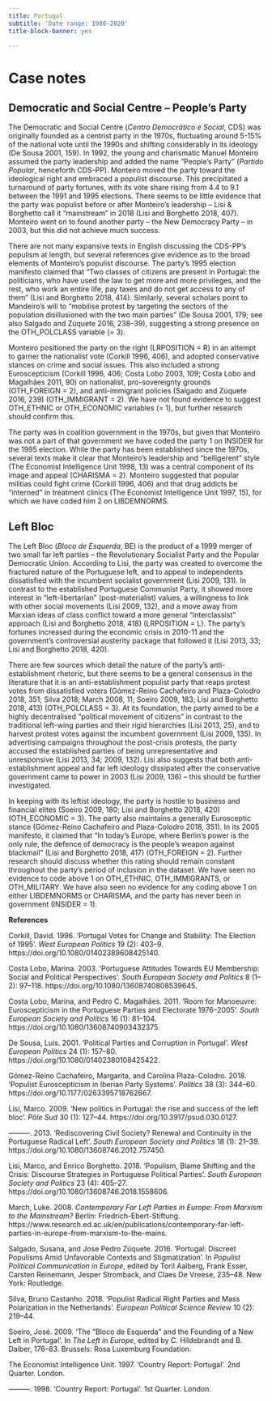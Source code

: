 ```yaml
---
title: Portugal
subtitle: 'Date range: 1980-2020'
title-block-banner: yes

---
```


# Case notes

## Democratic and Social Centre -- People's Party

The Democratic and Social Centre (*Centro Democrático e Social*, CDS)
was originally founded as a centrist party in the 1970s, fluctuating
around 5-15% of the national vote until the 1990s and shifting
considerably in its ideology (De Sousa 2001, 159). In 1992, the young
and charismatic Manuel Monteiro assumed the party leadership and added
the name "People's Party" (*Partido Popular*, henceforth CDS-PP).
Monteiro moved the party toward the ideological right and embraced a
populist discourse. This precipitated a turnaround of party fortunes,
with its vote share rising from 4.4 to 9.1 between the 1991 and 1995
elections. There seems to be little evidence that the party was populist
before or after Monteiro's leadership -- Lisi & Borghetto call it
"mainstream" in 2018 (Lisi and Borghetto 2018, 407). Monteiro went on to
found another party -- the New Democracy Party -- in 2003, but this did
not achieve much success.

There are not many expansive texts in English discussing the CDS-PP's
populism at length, but several references give evidence as to the broad
elements of Monteiro's populist discourse. The party's 1995 election
manifesto claimed that "Two classes of citizens are present in Portugal:
the politicians, who have used the law to get more and more privileges,
and the rest, who work an entire life, pay taxes and do not get access
to any of them" (Lisi and Borghetto 2018, 414). Similarly, several
scholars point to Mandeiro's will to "mobilise protest by targeting the
sectors of the population disillusioned with the two main parties" (De
Sousa 2001, 179; see also Salgado and Zúquete 2016, 238--39), suggesting
a strong presence on the OTH_POLCLASS variable (= 3).

Monteiro positioned the party on the right (LRPOSITION = R) in an
attempt to garner the nationalist vote (Corkill 1996, 406), and adopted
conservative stances on crime and social issues. This also included a
strong Euroscepticism (Corkill 1996, 406; Costa Lobo 2003, 109; Costa
Lobo and Magalhães 2011, 90) on nationalist, pro-sovereignty grounds
(OTH_FOREIGN = 2), and anti-immigrant policies (Salgado and Zúquete
2016, 239) (OTH_IMMIGRANT = 2). We have not found evidence to suggest
OTH_ETHNIC or OTH_ECONOMIC variables (= 1), but further research should
confirm this.

The party was in coalition government in the 1970s, but given that
Monteiro was not a part of that government we have coded the party 1 on
INSIDER for the 1995 election. While the party has been established
since the 1970s, several texts make it clear that Monteiro's leadership
and "belligerent" style (The Economist Intelligence Unit 1998, 13) was a
central component of its image and appeal (CHARISMA = 2). Monteiro
suggested that popular militias could fight crime (Corkill 1996, 406)
and that drug addicts be "interned" in treatment clinics (The Economist
Intelligence Unit 1997, 15), for which we have coded him 2 on
LIBDEMNORMS.

## Left Bloc

The Left Bloc (*Bloco de Esquerda*, BE) is the product of a 1999 merger
of two small far left parties -- the Revolutionary Socialist Party and
the Popular Democratic Union. According to Lisi, the party was created
to overcome the fractured nature of the Portuguese left, and to appeal
to independents dissatisfied with the incumbent socialist government
(Lisi 2009, 131). In contrast to the established Portuguese Communist
Party, it showed more interest in "left-libertarian" (post-materialist)
values, a willingness to link with other social movements (Lisi 2009,
132), and a move away from Marxian ideas of class conflict toward a more
general "interclassist" approach (Lisi and Borghetto 2018, 418)
(LRPOSITION = L). The party's fortunes increased during the economic
crisis in 2010-11 and the government's controversial austerity package
that followed it (Lisi 2013, 33; Lisi and Borghetto 2018, 420).

There are few sources which detail the nature of the party's
anti-establishment rhetoric, but there seems to be a general consensus
in the literature that it is an anti-establishment populist party that
reaps protest votes from dissatisfied voters (Gómez-Reino Cachafeiro and
Plaza-Colodro 2018, 351; Silva 2018; March 2008, 11; Soeiro 2009, 183;
Lisi and Borghetto 2018, 413) (OTH_POLCLASS = 3). At its foundation, the
party aimed to be a highly decentralised "political movement of
citizens" in contrast to the traditional left-wing parties and their
rigid hierarchies (Lisi 2013, 25), and to harvest protest votes against
the incumbent government (Lisi 2009, 135). In advertising campaigns
throughout the post-crisis protests, the party accused the established
parties of being unrepresentative and unresponsive (Lisi 2013, 34; 2009,
132). Lisi also suggests that both anti-establishment appeal and far
left ideology dissipated after the conservative government came to power
in 2003 (Lisi 2009, 136) -- this should be further investigated.

In keeping with its leftist ideology, the party is hostile to business
and financial elites (Soeiro 2009, 180; Lisi and Borghetto 2018, 420)
(OTH_ECONOMIC = 3). The party also maintains a generally Eurosceptic
stance (Gómez-Reino Cachafeiro and Plaza-Colodro 2018, 351). In its 2005
manifesto, it claimed that "In today's Europe, where Berlin's power is
the only rule, the defence of democracy is the people's weapon against
blackmail" (Lisi and Borghetto 2018, 417) (OTH_FOREIGN = 2). Further
research should discuss whether this rating should remain constant
throughout the party's period of inclusion in the dataset. We have seen
no evidence to code above 1 on OTH_ETHNIC, OTH_IMMIGRANTS, or
OTH_MILITARY. We have also seen no evidence for any coding above 1 on
either LIBDEMNORMS or CHARISMA, and the party has never been in
government (INSIDER = 1).

**References**

Corkill, David. 1996. 'Portugal Votes for Change and Stability: The
Election of 1995'. *West European Politics* 19 (2): 403--9.
https://doi.org/10.1080/01402389608425140.

Costa Lobo, Marina. 2003. 'Portuguese Attitudes Towards EU Membership:
Social and Political Perspectives'. *South European Society and
Politics* 8 (1--2): 97--118. https://doi.org/10.1080/13608740808539645.

Costa Lobo, Marina, and Pedro C. Magalhães. 2011. 'Room for Manoeuvre:
Euroscepticism in the Portuguese Parties and Electorate 1976--2005'.
*South European Society and Politics* 16 (1): 81--104.
https://doi.org/10.1080/13608740903432375.

De Sousa, Luís. 2001. 'Political Parties and Corruption in Portugal'.
*West European Politics* 24 (1): 157--80.
https://doi.org/10.1080/01402380108425422.

Gómez-Reino Cachafeiro, Margarita, and Carolina Plaza-Colodro. 2018.
'Populist Euroscepticism in Iberian Party Systems'. *Politics* 38 (3):
344--60. https://doi.org/10.1177/0263395718762667.

Lisi, Marco. 2009. 'New politics in Portugal: the rise and success of
the left bloc'. *Pôle Sud* 30 (1): 127--44.
https://doi.org/10.3917/psud.030.0127.

---------. 2013. 'Rediscovering Civil Society? Renewal and Continuity in
the Portuguese Radical Left'. *South European Society and Politics* 18
(1): 21--39. https://doi.org/10.1080/13608746.2012.757450.

Lisi, Marco, and Enrico Borghetto. 2018. 'Populism, Blame Shifting and
the Crisis: Discourse Strategies in Portuguese Political Parties'.
*South European Society and Politics* 23 (4): 405--27.
https://doi.org/10.1080/13608746.2018.1558606.

March, Luke. 2008. *Contemporary Far Left Parties in Europe: From
Marxism to the Mainstream?* Berlin: Friedrich-Ebert-Stiftung.
https://www.research.ed.ac.uk/en/publications/contemporary-far-left-parties-in-europe-from-marxism-to-the-mains.

Salgado, Susana, and Jose Pedro Zúquete. 2016. 'Portugal: Discreet
Populisms Amid Unfavorable Contexts and Stigmatization'. In *Populist
Political Communication in Europe*, edited by Toril Aalberg, Frank
Esser, Carsten Reinemann, Jesper Stromback, and Claes De Vreese,
235--48. New York: Routledge.

Silva, Bruno Castanho. 2018. 'Populist Radical Right Parties and Mass
Polarization in the Netherlands'. *European Political Science Review* 10
(2): 219--44.

Soeiro, José. 2009. 'The "Bloco de Esquerda" and the Founding of a New
Left in Portugal'. In *The Left in Europe*, edited by C. Hildebrandt and
B. Daiber, 176--83. Brussels: Rosa Luxemburg Foundation.

The Economist Intelligence Unit. 1997. 'Country Report: Portugal'. 2nd
Quarter. London.

---------. 1998. 'Country Report: Portugal'. 1st Quarter. London.
